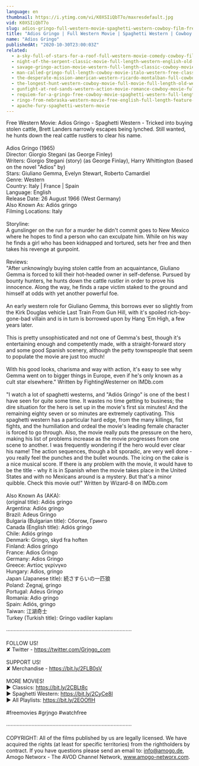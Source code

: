 ```yaml
---
language: en
thumbnail: https://i.ytimg.com/vi/K0XSIiQbT7o/maxresdefault.jpg
vid: K0XSIiQbT7o
slug: adios-gringo-full-western-movie-spaghetti-western-cowboy-film-free-movie-on-youtube
title: "Adios Gringo | Full Western Movie | Spaghetti Western | Cowboy Film | Free Movie on YouTube"
name: "Adios Gringo"
publishedAt: "2020-10-30T23:00:03Z"
related:
  - a-sky-full-of-stars-for-a-roof-full-western-movie-comedy-cowboy-film-free-movie
  - night-of-the-serpent-classic-movie-full-length-western-english-old-cowboy-movie
  - savage-gringo-action-movie-western-full-length-classic-cowboy-movie-english
  - man-called-gringo-full-length-cowboy-movie-italo-western-free-classic-movie
  - the-desperate-mission-american-western-ricardo-montalban-full-cowboy-movie
  - the-longest-hunt-western-cowboy-movie-full-movie-full-length-old-western-free-film
  - gunfight-at-red-sands-western-action-movie-romance-cowboy-movie-full-length-film
  - requiem-for-a-gringo-free-cowboy-movie-spaghetti-western-full-length-western-movie
  - ringo-from-nebraska-western-movie-free-english-full-length-feature-film-spaghetti-western
  - apache-fury-spaghetti-western-movie
---
```


Free Western Movie: Adios Gringo - Spaghetti Western - Tricked into buying stolen cattle, Brett Landers narrowly escapes being lynched. Still wanted, he hunts down the real cattle rustlers to clear his name.<br />
<br />
Adios Gringo (1965)<br />
Director: Giorgio Stegani (as George Finley)<br />
Writers: Giorgio Stegani (story) (as George Finlay), Harry Whittington (based on the novel "Adios" by) <br />
Stars: Giuliano Gemma, Evelyn Stewart, Roberto Camardiel<br />
Genre: Western<br />
Country: Italy | France | Spain<br />
Language: English<br />
Release Date: 26 August 1966 (West Germany) <br />
Also Known As: Adiós gringo<br />
Filming Locations: Italy<br />
<br />
Storyline:<br />
A gunslinger on the run for a murder he didn't commit goes to New Mexico where he hopes to find a person who can exculpate him. While on his way he finds a girl who has been kidnapped and tortured, sets her free and then takes his revenge at gunpoint.<br />
<br />
Reviews:<br />
"After unknowingly buying stolen cattle from an acquaintance, Giuliano Gemma is forced to kill their hot-headed owner in self-defense. Pursued by bounty hunters, he hunts down the cattle rustler in order to prove his innocence. Along the way, he finds a rape victim staked to the ground and himself at odds with yet another powerful foe.<br />
<br />
An early western role for Giuliano Gemma, this borrows ever so slightly from the Kirk Douglas vehicle Last Train From Gun Hill, with it's spoiled rich-boy-gone-bad villain and is in turn is borrowed upon by Hang 'Em High, a few years later.<br />
<br />
This is pretty unsophisticated and not one of Gemma's best, though it's entertaining enough and competently made, with a straight-forward story and some good Spanish scenery, although the petty townspeople that seem to populate the movie are just too much!<br />
<br />
With his good looks, charisma and way with action, it's easy to see why Gemma went on to bigger things in Europe, even if he's only known as a cult star elsewhere." Written by FightingWesterner on IMDb.com <br />
<br />
"I watch a lot of spaghetti westerns, and "Adiós Gringo" is one of the best I have seen for quite some time. It wastes no time getting to business; the dire situation for the hero is set up in the movie's first six minutes! And the remaining eighty seven or so minutes are extremely captivating. This spaghetti western has a particular hard edge, from the many killings, fist fights, and the humiliation and ordeal the movie's leading female character is forced to go through. Also, the movie really puts the pressure on the hero, making his list of problems increase as the movie progresses from one scene to another. I was frequently wondering if the hero would ever clear his name! The action sequences, though a bit sporadic, are very well done - you really feel the punches and the bullet wounds. The icing on the cake is a nice musical score. If there is any problem with the movie, it would have to be the title - why it is in Spanish when the movie takes place in the United States and with no Mexicans around is a mystery. But that's a minor quibble. Check this movie out!" Written by Wizard-8 on IMDb.com<br />
<br />
Also Known As (AKA):<br />
(original title): Adiós gringo<br />
Argentina: Adiós gringo<br />
Brazil: Adeus Gringo<br />
Bulgaria (Bulgarian title): Сбогом, Гринго<br />
Canada (English title): Adiós gringo<br />
Chile: Adiós gringo<br />
Denmark: Gringo, skyd fra hoften<br />
Finland: Adios gringo<br />
France: Adios Gringo<br />
Germany: Adios Gringo<br />
Greece: Αντίος γκρίνγκο<br />
Hungary: Adios, gringo<br />
Japan (Japanese title): 続さすらいの一匹狼<br />
Poland: Zegnaj, gringo<br />
Portugal: Adeus Gringo<br />
Romania: Adio gringo<br />
Spain: Adiós, gringo<br />
Taiwan: 江湖奇士<br />
Turkey (Turkish title): Gringo vadiler kaplanı<br />
<br />
····················································································<br />
<br />
FOLLOW US!<br />
✘ Twitter - https://twitter.com/Grjngo_com<br />
<br />
SUPPORT US!<br />
✘ Merchandise - https://bit.ly/2FLB0sV<br />
<br />
MORE MOVIES! <br />
► Classics: https://bit.ly/2CBLt8c <br />
► Spaghetti Western: https://bit.ly/2CyCe8I <br />
► All Playlists: https://bit.ly/2EOOfIH <br />
<br />
#freemovies #grjngo #watchfree<br />
<br />
····················································································<br />
<br />
COPYRIGHT: All of the films published by us are legally licensed. We have acquired the rights (at least for specific territories) from the rightholders by contract. If you have questions please send an email to: info@amogo.de, Amogo Networx - The AVOD Channel Network, www.amogo-networx.com.
